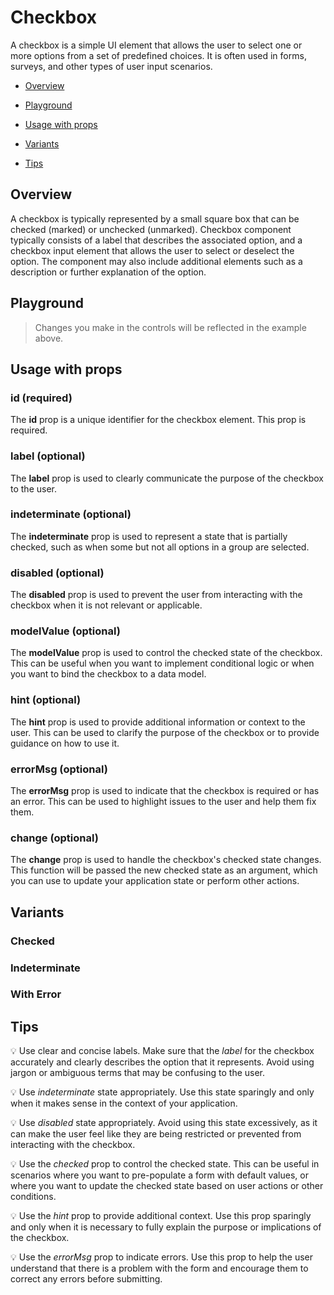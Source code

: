 
<Meta of={CheckboxStories} />

# Checkbox

A checkbox is a simple UI element that allows the user to select one or more options from a set of predefined choices. It is often used in forms, surveys, and other types of user input scenarios.

- [Overview](#overview)

- [Playground](#playground)

- [Usage with props](#usage)

- [Variants](#variants)

- [Tips](#tips)

## Overview <a id="overview" />

A checkbox is typically represented by a small square box that can be checked (marked) or unchecked (unmarked). Checkbox component typically consists of a label that describes the associated option, and a checkbox input element that allows the user to select or deselect the option. The component may also include additional elements such as a description or further explanation of the option.

<Canvas>
  <Story of={CheckboxStories.Overview} />
</Canvas>

## Playground <a id="playground" />

> Changes you make in the controls will be reflected in the example above.

<Controls of={CheckboxStories.Overview} exclude={/^(update.*)$/} />

## Usage with props <a id="usage" />

### id (required)

The **id** prop is a unique identifier for the checkbox element. This prop is required.

### label (optional)

The **label** prop is used to clearly communicate the purpose of the checkbox to the user.

### indeterminate (optional)

The **indeterminate** prop is used to represent a state that is partially checked, such as when some but not all options in a group are selected.

### disabled (optional)

The **disabled** prop is used to prevent the user from interacting with the checkbox when it is not relevant or applicable.

### modelValue (optional)

The **modelValue** prop is used to control the checked state of the checkbox. This can be useful when you want to implement conditional logic or when you want to bind the checkbox to a data model.

### hint (optional)

The **hint** prop is used to provide additional information or context to the user. This can be used to clarify the purpose of the checkbox or to provide guidance on how to use it.

### errorMsg (optional)

The **errorMsg** prop is used to indicate that the checkbox is required or has an error. This can be used to highlight issues to the user and help them fix them.

### change (optional)

The **change** prop is used to handle the checkbox's checked state changes. This function will be passed the new checked state as an argument, which you can use to update your application state or perform other actions.

## Variants <a id="variants" />

### Checked

<Canvas>
  <Story of={CheckboxStories.Checked} />
</Canvas>

### Indeterminate

<Canvas>
  <Story of={CheckboxStories.Indeterminate} />
</Canvas>

### With Error

<Canvas>
  <Story of={CheckboxStories.WithError} />
</Canvas>

## Tips <a id="tips" />

💡 Use clear and concise labels. Make sure that the _label_ for the checkbox accurately and clearly describes the option that it represents. Avoid using jargon or ambiguous terms that may be confusing to the user.

💡 Use _indeterminate_ state appropriately. Use this state sparingly and only when it makes sense in the context of your application.

💡 Use _disabled_ state appropriately. Avoid using this state excessively, as it can make the user feel like they are being restricted or prevented from interacting with the checkbox.

💡 Use the _checked_ prop to control the checked state. This can be useful in scenarios where you want to pre-populate a form with default values, or where you want to update the checked state based on user actions or other conditions.

💡 Use the _hint_ prop to provide additional context. Use this prop sparingly and only when it is necessary to fully explain the purpose or implications of the checkbox.

💡 Use the _errorMsg_ prop to indicate errors. Use this prop to help the user understand that there is a problem with the form and encourage them to correct any errors before submitting.
